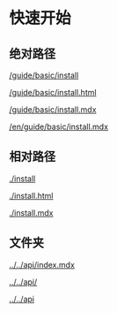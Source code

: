 # 快速开始

## 绝对路径

[/guide/basic/install](/guide/basic/install)

[/guide/basic/install.html](/guide/basic/install.html)

[/guide/basic/install.mdx](/guide/basic/install.mdx)

[/en/guide/basic/install.mdx](/en/guide/basic/install.mdx)

## 相对路径

[./install](./install)

[./install.html](./install.html)

[./install.mdx](./install.mdx)

## 文件夹

[../../api/index.mdx](../../api/index.mdx)

[../../api/](../../api/)

[../../api](../../api)
